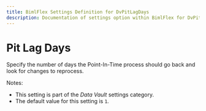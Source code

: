 ```yaml
---
title: BimlFlex Settings Definition for DvPitLagDays
description: Documentation of settings option within BimlFlex for DvPitLagDays
---
```

<head>
  <meta name="varigenceProduct" content="BimlFlex"></meta>
  <meta name="varigenceArticleType" content="Reference"></meta>
</head>

# Pit Lag Days

Specify the number of days the Point-In-Time process should go back and look for changes to reprocess.

Notes:

* This setting is part of the *Data Vault* settings category.
* The default value for this setting is `1`.
